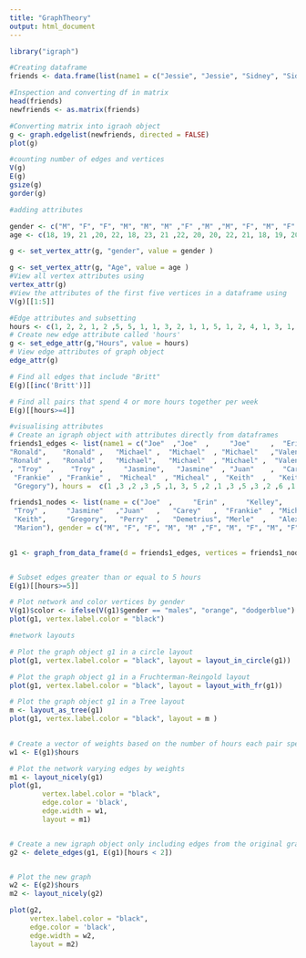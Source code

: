 ---
title: "GraphTheory"
output: html_document
---



```{r}
library("igraph")


```
```{r}
#Creating dataframe
friends <- data.frame(list(name1 = c("Jessie", "Jessie", "Sidney", "Sidney", "Karl", "Sidney", "Britt" , "Shayne","Sidney", "Sidney" ,"Jessie", "Donnie" ,"Sidney" ,"Rene" , "Shayne", "Jessie","Rene",  "Elisha", "Eugene", "Berry"  ,"Odell",  "Odell","Britt" , "Elisha", "Lacy" ,  "Britt",  "Karl"), name2 = c("Sidney", "Britt", "Britt" ,  "Donnie" , "Berry","Rene" ,   "Rene" ,"Sidney" , "Elisha" , "Whitney" ,"Whitney", "Odell" ,  "Odell"  , "Whitney","Donnie" , "Lacy", "Lacy",    "Eugene" , "Jude"  ,  "Odell" ,  "Rickie","Karl"  ,  "Lacy" ,   "Jude"  ,  "Whitney" ,"Whitney" ,"Tommy")))
```


```{r}
#Inspection and converting df in matrix
head(friends)
newfriends <- as.matrix(friends)

```
```{r}
#Converting matrix into igraoh object
g <- graph.edgelist(newfriends, directed = FALSE)
plot(g)
```
```{r}
#counting number of edges and vertices
V(g)
E(g)
gsize(g)
gorder(g)
```
```{r}
#adding attributes

gender <- c("M", "F", "F", "M", "M", "M" ,"F" ,"M" ,"M", "F", "M", "F" ,"M" ,"F" ,"M", "M")
age <- c(18, 19, 21 ,20, 22, 18, 23, 21 ,22, 20, 20, 22, 21, 18, 19, 20)

g <- set_vertex_attr(g, "gender", value = gender )

g <- set_vertex_attr(g, "Age", value = age )
#View all vertex attributes using
vertex_attr(g)
#View the attributes of the first five vertices in a dataframe using
V(g)[[1:5]]


```
```{r}
#Edge attributes and subsetting
hours <- c(1, 2, 2, 1, 2 ,5, 5, 1, 1, 3, 2, 1, 1, 5, 1, 2, 4, 1, 3, 1, 1, 1, 4 ,1, 3, 3 ,4)
# Create new edge attribute called 'hours'
g <- set_edge_attr(g,"Hours", value = hours)
# View edge attributes of graph object
edge_attr(g)

# Find all edges that include "Britt"
E(g)[[inc('Britt')]]  

# Find all pairs that spend 4 or more hours together per week
E(g)[[hours>=4]]  
```
```{r}
#visualising attributes
# Create an igraph object with attributes directly from dataframes
friends1_edges <- list(name1 = c("Joe"  ,"Joe"  ,     "Joe"     ,  "Erin" ,     "Kelley",    "Ronald",   
"Ronald",    "Ronald" ,   "Michael" ,  "Michael"  , "Michael"   ,"Valentine", "Troy"    ,  "Troy",      "Jasmine",   "Jasmine"  , "Juan"  ,    "Carey",     "Frankie",   "Frankie",   "Micheal",   "Micheal"  , "Keith" ,    "Keith"    ,"Gregory"), name2 = c("Joe" ,      "Joe"   ,    "Joe",       "Erin"    ,  "Kelley"  ,  "Ronald",   
"Ronald" ,   "Ronald" ,   "Michael",   "Michael"  , "Michael" ,  "Valentine"
, "Troy"  ,    "Troy" ,     "Jasmine",   "Jasmine"  , "Juan"    ,  "Carey",    
 "Frankie"  , "Frankie" ,  "Micheal"  , "Micheal" ,  "Keith"  ,   "Keith",    
 "Gregory"), hours =  c(1 ,3 ,2 ,3 ,5 ,1, 3, 5 ,2 ,1 ,3 ,5 ,3 ,2 ,6 ,1 ,2 ,2, 1 ,1 ,2 ,1, 1 ,3 ,2))

friends1_nodes <- list(name = c("Joe"  ,     "Erin" ,     "Kelley",    "Ronald",    "Michael",   "Valentine",
 "Troy" ,     "Jasmine"   ,"Juan"   ,   "Carey"   ,  "Frankie"  , "Micheal",  
 "Keith",     "Gregory",   "Perry"  ,   "Demetrius", "Merle"  ,   "Alex",     
 "Marion"), gender = c("M", "F", "F", "M", "M" ,"F", "M", "F", "M", "F" ,"F", "M", "M", "M", "M", "M", "M", "F", "F"))

  
g1 <- graph_from_data_frame(d = friends1_edges, vertices = friends1_nodes, directed = FALSE)


# Subset edges greater than or equal to 5 hours
E(g1)[[hours>=5]]  

# Plot network and color vertices by gender
V(g1)$color <- ifelse(V(g1)$gender == "males", "orange", "dodgerblue")
plot(g1, vertex.label.color = "black")
```

```{r}
#network layouts

# Plot the graph object g1 in a circle layout
plot(g1, vertex.label.color = "black", layout = layout_in_circle(g1))

# Plot the graph object g1 in a Fruchterman-Reingold layout 
plot(g1, vertex.label.color = "black", layout = layout_with_fr(g1))

# Plot the graph object g1 in a Tree layout 
m <- layout_as_tree(g1)
plot(g1, vertex.label.color = "black", layout = m )
  
```
```{r}
# Create a vector of weights based on the number of hours each pair spend together
w1 <- E(g1)$hours

# Plot the network varying edges by weights
m1 <- layout_nicely(g1)
plot(g1, 
        vertex.label.color = "black", 
        edge.color = 'black',
        edge.width = w1,
        layout = m1)


# Create a new igraph object only including edges from the original graph that are greater than 2 hours long 
g2 <- delete_edges(g1, E(g1)[hours < 2])


# Plot the new graph 
w2 <- E(g2)$hours
m2 <- layout_nicely(g2)

plot(g2, 
     vertex.label.color = "black", 
     edge.color = 'black',
     edge.width = w2,
     layout = m2)
```





